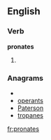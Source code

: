 
==English==

===Verb===
'''pronates'''

# {{third-person singular of|[[pronate]]}}

===Anagrams===
* {{alphagram|aenoprst}}
* [[operants#English|operants]]
* [[Paterson#English|Paterson]]
* [[tropanes#English|tropanes]]

[[fr:pronates]]